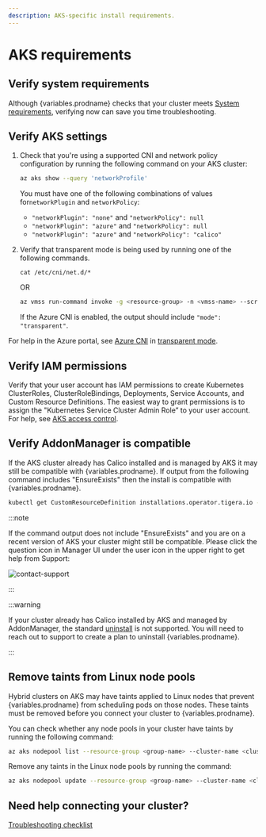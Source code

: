 ```yaml
---
description: AKS-specific install requirements.
---
```



# AKS requirements

## Verify system requirements

Although {variables.prodname} checks that your cluster meets [System requirements](system-requirements.mdx), verifying now can save you time troubleshooting.

## Verify AKS settings

1. Check that you're using a supported CNI and network policy configuration by running the following command on your AKS cluster:

   ```bash
   az aks show --query 'networkProfile'
   ```

   You must have one of the following combinations of values for`networkPlugin` and `networkPolicy`:

   - `"networkPlugin": "none"` and `"networkPolicy": null`
   - `"networkPlugin": "azure"` and `"networkPolicy": null`
   - `"networkPlugin": "azure"` and `"networkPolicy": "calico"`

1. Verify that transparent mode is being used by running one of the following commands.

   `cat /etc/cni/net.d/*`

   OR

   ```bash
   az vmss run-command invoke -g <resource-group> -n <vmss-name> --scripts "cat /etc/cni/net.d/*" --command-id RunShellScript --instance-id 0 --query 'value[0].message'
   ```

   If the Azure CNI is enabled, the output should include `"mode": "transparent"`.

For help in the Azure portal, see [Azure CNI](https://docs.microsoft.com/en-us/azure/aks/configure-azure-cni) in [transparent mode](https://docs.microsoft.com/en-us/azure/aks/faq#what-is-azure-cni-transparent-mode-vs-bridge-mode).

## Verify IAM permissions

Verify that your user account has IAM permissions to create Kubernetes ClusterRoles, ClusterRoleBindings, Deployments, Service Accounts, and Custom Resource Definitions. The easiest way to grant permissions is to assign the "Kubernetes Service Cluster Admin Role” to your user account. For help, see [AKS access control](https://docs.microsoft.com/en-us/azure/aks/control-kubeconfig-access).

## Verify AddonManager is compatible

If the AKS cluster already has Calico installed and is managed by AKS it may still be compatible with {variables.prodname}.
If output from the following command includes "EnsureExists" then the install is compatible with {variables.prodname}.

```bash
kubectl get CustomResourceDefinition installations.operator.tigera.io -o yaml | grep ' addonmanager.kubernetes.io/mode:'
```

:::note

If the command output does not include "EnsureExists" and you are on a recent version of AKS your cluster might still be compatible.
Please click the question icon in Manager UI under the user icon in the upper right to get help from Support:

![contact-support](/img/calico-cloud/contact-support.png)

:::

:::warning

If your cluster already has Calico installed by AKS and managed by AddonManager, the standard [uninstall](../../../operations/disconnect)
is not supported. You will need to reach out to support to create a plan to uninstall {variables.prodname}.

:::

## Remove taints from Linux node pools

Hybrid clusters on AKS may have taints applied to Linux nodes that prevent {variables.prodname} from scheduling pods on those nodes.
These taints must be removed before you connect your cluster to {variables.prodname}.

You can check whether any node pools in your cluster have taints by running the following command:

```bash
az aks nodepool list --resource-group <group-name> --cluster-name <cluster-name> --query "[].{name:name nodeTaints:nodeTaints}"
```

Remove any taints in the Linux node pools by running the command:

```bash
az aks nodepool update --resource-group <group-name> --cluster-name <cluster-name> --name <nodepool-name> --node-taints ""
```

## Need help connecting your cluster?

[Troubleshooting checklist](../checklist.mdx)
